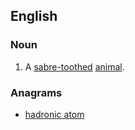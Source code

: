 ==English==

===Noun===
{{infl|en|noun}}
# A [[sabre-toothed]] [[animal]].

===Anagrams===
* [[hadronic atom#English|hadronic atom]]
